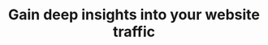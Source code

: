 ---
title: "Gain deep insights into your website traffic"
sub_title: "How it work"
details: "Intuitive header builder–choose a pre-built header or create a custom layout 
that perfectly suits your needs."
items:
  - text: "Automated content repurposing"
    icon: "/assets/imgs/icon/icon-s-33.png"
  - text: "Personalized text sequences"
    icon: "/assets/imgs/icon/icon-s-34.png"
  - text: "Get task completed by your members"
    icon: "/assets/imgs/icon/icon-s-35.png"
---
